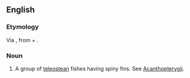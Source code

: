 {{also|Acanthopteri}}
==English==

===Etymology===
Via {{etyl|NL.|en}}, from {{der|en|grc|ἄκανθα||thorn}} + {{m|grc|πτερύγιον||wing, fin}}.

===Noun===
{{en-plural noun}}

# {{lb|en|zoology}} A group of [[teleostean]] fishes having spiny fins. See [[Acanthopterygii]].